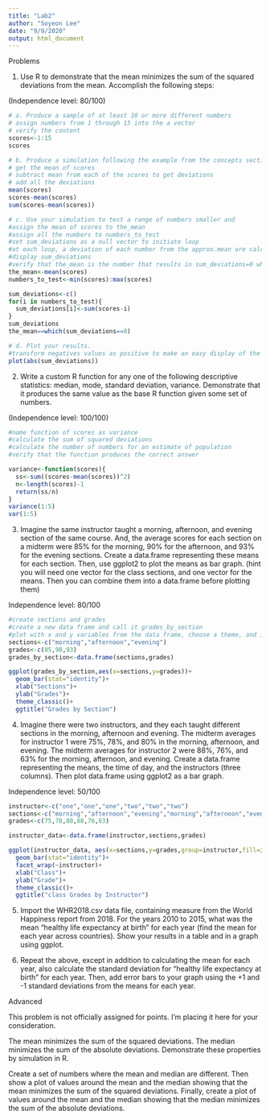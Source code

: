 ```yaml
---
title: "Lab2"
author: "Soyeon Lee"
date: "9/9/2020"
output: html_document
---
```


Problems

1. Use R to demonstrate that the mean minimizes the sum of the squared deviations from the mean. Accomplish the following steps:

(Independence level: 80/100) 
```r
# a. Produce a sample of at least 10 or more different numbers
# assign numbers from 1 through 15 into the a vector
# verify the content
scores<-1:15
scores
```
```r
# b. Produce a simulation following the example from the concepts section
# get the mean of scores
# subtract mean from each of the scores to get deviations
# add all the deviations 
mean(scores)
scores-mean(scores)
sum(scores-mean(scores))
```
```r
# c. Use your simulation to test a range of numbers smaller and          larger than the mean to show that the mean minimizes the sum of      the squared deviations from the mean.
#assign the mean of scores to the_mean
#assign all the numbers to numbers_to_test
#set sum_deviations as a null vector to initiate loop
#at each loop, a deviation of each number from the approx.mean are calculated and added as a sum, which is then assigned to each position in sum_deviations
#display sum_deviations
#verify that the_mean is the number that results in sum_deviations=0 when it is suggested as the mean
the_mean<-mean(scores)
numbers_to_test<-min(scores):max(scores)

sum_deviations<-c()
for(i in numbers_to_test){
  sum_deviations[i]<-sum(scores-i)
}
sum_deviations
the_mean==which(sum_deviations==0)
```
```r
# d. Plot your results.
#transform negatives values as positive to make an easy display of the 0 sum_deviations 
plot(abs(sum_deviations))
```

2. Write a custom R function for any one of the following descriptive statistics: median, mode, standard deviation, variance. Demonstrate that it produces the same value as the base R function given some set of numbers.

(Independence level: 100/100)
```r
#name function of scores as variance
#calculate the sum of squared deviations
#calculate the number of numbers for an estimate of population
#verify that the function produces the correct answer 

variance<-function(scores){
  ss<-sum((scores-mean(scores))^2)
  n<-length(scores)-1
  return(ss/n)
}
variance(1:5)
var(1:5)
```

3. Imagine the same instructor taught a morning, afternoon, and evening section of the same course. And, the average scores for each section on a midterm were 85% for the morning, 90% for the afternoon, and 93% for the evening sections. Create a data.frame representing these means for each section. Then, use ggplot2 to plot the means as bar graph. (hint you will need one vector for the class sections, and one vector for the means. Then you can combine them into a data.frame before plotting them)

Independence level: 80/100
```r
#create sections and grades
#create a new data frame and call it grades_by_section
#plot with x and y variables from the data frame, choose a theme, and include labels and a title
sections<-c("morning","afternoon","evening")
grades<-c(85,90,93)
grades_by_section<-data.frame(sections,grades)

ggplot(grades_by_section,aes(x=sections,y=grades))+
  geom_bar(stat="identity")+
  xlab("Sections")+
  ylab("Grades")+
  theme_classic()+
  ggtitle("Grades by Section")
```

4. Imagine there were two instructors, and they each taught different sections in the morning, afternoon and evening. The midterm averages for instructor 1 were 75%, 78%, and 80% in the morning, afternoon, and evening. The midterm averages for instructor 2 were 88%, 76%, and 63% for the morning, afternoon, and evening. Create a data.frame representing the means, the time of day, and the instructors (three columns). Then plot data.frame using ggplot2 as a bar graph.

Independence level: 50/100
```r
instructor<-c("one","one","one","two","two","two")
sections<-c("morning","afternoon","evening","morning","afternoon","evening")
grades<-c(75,78,80,88,76,63)

instructor_data<-data.frame(instructor,sections,grades)

ggplot(instructor_data, aes(x=sections,y=grades,group=instructor,fill=instructor))+
  geom_bar(stat="identity")+
  facet_wrap(~instructor)+
  xlab("Class")+
  ylab("Grade")+
  theme_classic()+
  ggtitle("class Grades by Instructor")
```




5. Import the WHR2018.csv data file, containing measure from the World Happiness report from 2018. For the years 2010 to 2015, what was the mean “healthy life expectancy at birth” for each year (find the mean for each year across countries). Show your results in a table and in a graph using ggplot.

6. Repeat the above, except in addition to calculating the mean for each year, also calculate the standard deviation for “healthy life expectancy at birth” for each year. Then, add error bars to your graph using the +1 and -1 standard deviations from the means for each year.

Advanced

This problem is not officially assigned for points. I’m placing it here for your consideration.

The mean minimizes the sum of the squared deviations. The median minimizes the sum of the absolute deviations. Demonstrate these properties by simulation in R.

Create a set of numbers where the mean and median are different. Then show a plot of values around the mean and the median showing that the mean minimizes the sum of the squared deviations. Finally, create a plot of values around the mean and the median showing that the median minimizes the sum of the absolute deviations.